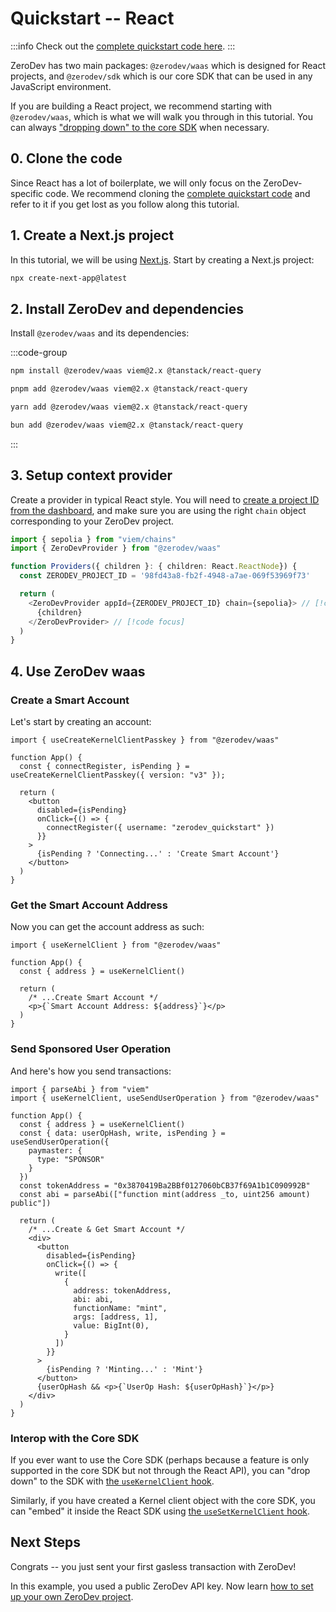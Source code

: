 # Quickstart -- React

:::info
Check out the [complete quickstart code here](https://github.com/zerodevapp/waas-examples/tree/main/quick-start).
:::

ZeroDev has two main packages: `@zerodev/waas` which is designed for React projects, and `@zerodev/sdk` which is our core SDK that can be used in any JavaScript environment.

If you are building a React project, we recommend starting with `@zerodev/waas`, which is what we will walk you through in this tutorial.  You can always ["dropping down" to the core SDK](#interop-with-the-core-sdk) when necessary.

## 0. Clone the code

Since React has a lot of boilerplate, we will only focus on the ZeroDev-specific code.  We recommend cloning the [complete quickstart code](https://github.com/zerodevapp/waas-examples/tree/main/quick-start) and refer to it if you get lost as you follow along this tutorial.

## 1. Create a Next.js project

In this tutorial, we will be using [Next.js](https://nextjs.org/docs/getting-started/installation).  Start by creating a Next.js project:

```bash
npx create-next-app@latest
```

## 2. Install ZeroDev and dependencies

Install `@zerodev/waas` and its dependencies:

:::code-group

```bash [npm]
npm install @zerodev/waas viem@2.x @tanstack/react-query
```

```bash [pnpm]
pnpm add @zerodev/waas viem@2.x @tanstack/react-query
```

```bash [yarn]
yarn add @zerodev/waas viem@2.x @tanstack/react-query
```

```bash [bun]
bun add @zerodev/waas viem@2.x @tanstack/react-query
```

:::

## 3. Setup context provider

Create a provider in typical React style.  You will need to [create a project ID from the dashboard](/smart-wallet/setting-up-zerodev-projects), and make sure you are using the right `chain` object corresponding to your ZeroDev project.

```ts filename=Providers.tsx // [Providers.tsx]
import { sepolia } from "viem/chains"
import { ZeroDevProvider } from "@zerodev/waas"

function Providers({ children }: { children: React.ReactNode}) {
  const ZERODEV_PROJECT_ID = '98fd43a8-fb2f-4948-a7ae-069f53969f73'

  return (
    <ZeroDevProvider appId={ZERODEV_PROJECT_ID} chain={sepolia}> // [!code focus]
      {children}
    </ZeroDevProvider> // [!code focus]
  )
}
```

## 4. Use ZeroDev waas

### Create a Smart Account

Let's start by creating an account:

```tsx filename=page.tsx // [page.tsx]
import { useCreateKernelClientPasskey } from "@zerodev/waas"

function App() {
  const { connectRegister, isPending } = useCreateKernelClientPasskey({ version: "v3" });

  return (
    <button
      disabled={isPending}
      onClick={() => {
        connectRegister({ username: "zerodev_quickstart" })
      }} 
    >
      {isPending ? 'Connecting...' : 'Create Smart Account'}
    </button>
  )
}
```

### Get the Smart Account Address

Now you can get the account address as such:

```tsx filename=page.tsx // [page.tsx]
import { useKernelClient } from "@zerodev/waas"

function App() {
  const { address } = useKernelClient()

  return (
    /* ...Create Smart Account */
    <p>{`Smart Account Address: ${address}`}</p>
  )
}
```

### Send Sponsored User Operation

And here's how you send transactions:

```tsx filename=page.tsx // [page.tsx]
import { parseAbi } from "viem"
import { useKernelClient, useSendUserOperation } from "@zerodev/waas"

function App() {
  const { address } = useKernelClient()
  const { data: userOpHash, write, isPending } = useSendUserOperation({
    paymaster: {
      type: "SPONSOR"
    }
  })
  const tokenAddress = "0x3870419Ba2BBf0127060bCB37f69A1b1C090992B"
  const abi = parseAbi(["function mint(address _to, uint256 amount) public"])

  return (
    /* ...Create & Get Smart Account */
    <div>
      <button 
        disabled={isPending}
        onClick={() => {
          write([
            {
              address: tokenAddress,
              abi: abi,
              functionName: "mint",
              args: [address, 1],
              value: BigInt(0),
            }
          ])
        }}
      >
        {isPending ? 'Minting...' : 'Mint'}
      </button>
      {userOpHash && <p>{`UserOp Hash: ${userOpHash}`}</p>}
    </div>
  )
}
```

### Interop with the Core SDK

If you ever want to use the Core SDK (perhaps because a feature is only supported in the core SDK but not through the React API), you can "drop down" to the SDK with [the `useKernelClient` hook](/react/use-kernelclient#usekernelclient).

Similarly, if you have created a Kernel client object with the core SDK, you can "embed" it inside the React SDK using [the `useSetKernelClient` hook](https://docs.zerodev.app/react/use-set-kernelclient).

## Next Steps

Congrats -- you just sent your first gasless transaction with ZeroDev!

In this example, you used a public ZeroDev API key.  Now learn [how to set up your own ZeroDev project](/smart-wallet/setting-up-zerodev-projects).
